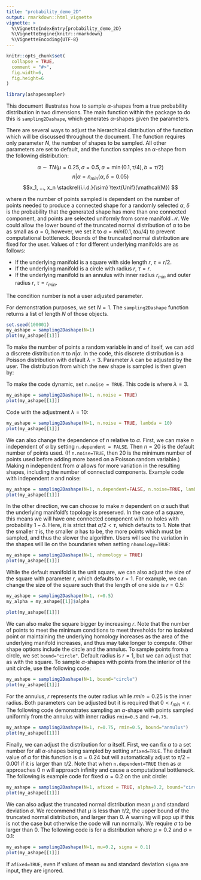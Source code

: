 ```yaml
---
title: "probability_demo_2D"
output: rmarkdown::html_vignette
vignette: >
  %\VignetteIndexEntry{probability_demo_2D}
  %\VignetteEngine{knitr::rmarkdown}
  %\VignetteEncoding{UTF-8}
---
```


```r
knitr::opts_chunk$set(
  collapse = TRUE,
  comment = "#>",
  fig.width=6,
  fig.height=6
)
```

```r
library(ashapesampler)
```

This document illustrates how to sample $\alpha$-shapes from a true probability distribution in two dimensions. The main function within the package to do this is `sampling2Dashape`, which generates $\alpha$-shapes given the parameters. 

There are several ways to adjust the hierarchical distribution of the function which will be discussed throughout the document. The function requires only parameter $N$, the number of shapes to be sampled. All other parameters are set to default, and the function samples an $\alpha$-shape from the following distribution:

$$\alpha  \sim TN(\mu=0.25,\sigma=0.5, a=\min(0.1, \tau/4), b=\tau/2)$$
$$n | \alpha = n_{min}(\alpha, \delta=0.05)$$
$$x_1, ..., x_n \stackrel{i.i.d.}{\sim} \text{Unif}(\mathcal{M}) $$

where $n$ the number of points sampled is dependent on the number of points needed to produce a connected shape for a randomly selected $\alpha$, $\delta$ is the probability that the generated shape has more than one connected component, and points are selected uniformly from some manifold $\mathcal{M}$. We could allow the lower bound of the truncated normal distribution of $\alpha$ to be as small as $a=0$, however, we set it to $a= min(0.1, tau/4)$ to prevent computational bottleneck. Bounds of the truncated normal distribution are fixed for the user. Values of $\tau$ for different underlying manifolds are as follows:

* If the underlying manifold is a square with side length $r$, $\tau=r/2$.
* If the underlying manifold is a circle with radius $r$, $\tau=r$.
* If the underlying manifold is an annulus with inner radius $r_{min}$ and outer radius $r$, $\tau = r_{min}$.

The condition number is not a user adjusted parameter.

For demonstration purposes, we set $N=1$. The `sampling2Dashape` function returns a list of length $N$ of those objects.

```r
set.seed(100001)
my_ashape = sampling2Dashape(N=1)
plot(my_ashape[[1]])
```

To make the number of points a random variable in and of itself, we can add a discrete distribution $\pi$ to $n | \alpha$. In the code, this discrete distribution is a Poisson distribution with default $\lambda = 3$. Parameter $\lambda$ can be adjusted by the user. The distribution from which the new shape is sampled is then given by:

\begin{align*}
    \alpha & \sim \mathcal{N}_T(\mu=0.25,\sigma=0.5, a=0, b=0.5) \\
    n | \alpha & = n_{c min}(\alpha, \delta=0.05) + \text{Poisson}(\lambda=3)\\
    x_1, ..., x_n & \stackrel{i.i.d.}{\sim} \text{Unif}(\mathcal{M} = \[0, 1\] \times \[0,1\]) 
\end{align*}

To make the code dynamic, set `n.noise = TRUE`. This code is where $\lambda = 3$. 

```r
my_ashape = sampling2Dashape(N=1, n.noise = TRUE)
plot(my_ashape[[1]])
```

Code with the adjustment $\lambda = 10$:

```r
my_ashape = sampling2Dashape(N=1, n.noise = TRUE, lambda = 10)
plot(my_ashape[[1]])
```

We can also change the dependence of $n$ relative to $\alpha$. First, we can make $n$ independent of $\alpha$ by setting `n.dependent = FALSE`. Then $n=20$ is the default number of points used. (If `n.noise=TRUE`, then 20 is the minimum number of points used before adding more based on a Poisson random variable.) Making $n$ independent from $\alpha$ allows for more variation in the resulting shapes, including the number of connected components. Example code with independent $n$ and noise:

```r
my_ashape = sampling2Dashape(N=1, n.dependent=FALSE, n.noise=TRUE, lambda = 5)
plot(my_ashape[[1]])
```

In the other direction, we can choose to make $n$ dependent on $\alpha$ such that the underlying manifold's topology is preserved. In the case of a square, this means we will have one connected component with no holes with probability $1 - \delta$. Here, it is strict that $\alpha/2 < \tau$, which defaults to 1. Note that the smaller $\tau$ is, the smaller $\alpha$ has to be, the more points which must be sampled, and thus the slower the algorithm. Users will see the variation in the shapes will lie on the boundaries when setting `nhomology=TRUE`:

```r
my_ashape = sampling2Dashape(N=1, nhomology = TRUE)
plot(my_ashape[[1]])
```

While the default manifold is the unit square, we can also adjust the size of the square with parameter $r$, which defaults to $r=1$. For example, we can change the size of the square such that the length of one side is $r = 0.5$: 

```r
my_ashape = sampling2Dashape(N=1, r=0.5)
my_alpha = my_ashape[[1]]$alpha

plot(my_ashape[[1]])
```

We can also make the square bigger by increasing $r$. Note that the number of points to meet the minimum conditions to meet thresholds for no isolated point or maintaining the underlying homology increases as the area of the underlying manifold increases, and thus may take longer to compute. Other shape options include the circle and the annulus. To sample points from a circle, we set `bound="circle"`. Default radius is $r=1$, but we can adjust that as with the square. To sample $\alpha$-shapes with points from the interior of the unit circle, use the following code:

```r
my_ashape = sampling2Dashape(N=1, bound="circle")
plot(my_ashape[[1]])
```

For the annulus, $r$ represents the outer radius while $rmin=0.25$ is the inner radius. Both parameters can be adjusted but it is required that $0 < r_{min} < r$. The following code demonstrates sampling an $\alpha$-shape with points sampled uniformly from the annulus with inner radius `rmin=0.5` and `r=0.75`.

```r
my_ashape = sampling2Dashape(N=1, r=0.75, rmin=0.5, bound="annulus")
plot(my_ashape[[1]])
```


Finally, we can adjust the distribution for $\alpha$ itself. First, we can fix $\alpha$ to a set number for all $\alpha$-shapes being sampled by setting `afixed=TRUE`. The default value of $\alpha$ for this function is $\alpha = 0.24$ but will automatically adjust to $\tau/2-0.001$ if it is larger than $\tau/2$. Note that when `n.dependent=TRUE` then as $\alpha$ approaches 0 $n$ will approach infinity and cause a computational bottleneck. The following is example code for fixed $\alpha=0.2$ on the unit circle:

```r
my_ashape = sampling2Dashape(N=1, afixed = TRUE, alpha=0.2, bound="circle")
plot(my_ashape[[1]])
```

We can also adjust the truncated normal distribution mean $\mu$ and standard deviation $\sigma$. We recommend that $\mu$ is less than $\tau/2$, the upper bound of the truncated normal distribution, and larger than 0. A warning will pop up if this is not the case but otherwise the code will run normally. We require $\sigma$ to be larger than 0. The following code is for a distribution where $\mu = 0.2$ and $\sigma = 0.1$:

```r
my_ashape = sampling2Dashape(N=1, mu=0.2, sigma = 0.1)
plot(my_ashape[[1]])
```

If `afixed=TRUE`, even if values of mean `mu` and standard deviation `sigma` are input, they are ignored.
